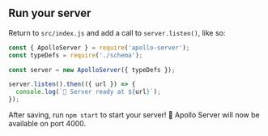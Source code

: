 ## Run your server

Return to `src/index.js` and add a call to `server.listen()`, like so:

```js{6-8}:title=src/index.js
const { ApolloServer } = require('apollo-server');
const typeDefs = require('./schema');

const server = new ApolloServer({ typeDefs });

server.listen().then(({ url }) => {
  console.log(`🚀 Server ready at ${url}`);
});
```

After saving, run `npm start` to start your server! 🎉 Apollo Server will now be available on port 4000.
